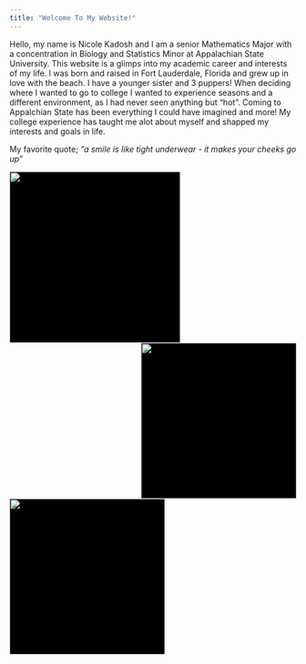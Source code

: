 ```yaml
---
title: "Welcome To My Website!"
---
```


Hello, my name is Nicole Kadosh and I am a senior Mathematics Major with a concentration in Biology and Statistics Minor at Appalachian State University. This website is a glimps into my academic career and interests of my life. I was born and raised in Fort Lauderdale, Florida and grew up in love with the beach. I have a younger sister and 3 puppers! When deciding where I wanted to go to college I wanted to experience seasons and a different environment, as I had never seen anything but "hot". Coming to Appalchian State has been everything I could have imagined and more! My college experience has taught me alot about myself and shapped my interests and goals in life. 


My favorite quote; *"a smile is like tight underwear - it makes your cheeks go up"*

<img src="https://mathr.math.appstate.edu/s/a1123f65932a24297a22d/files/GitHub/kadoshn.github.io/12711010_10208773755128214_787566367765739038_o.jpg" style="background-color:black; width:300px; float:left;" width =  /></p>

<img src="https://mathr.math.appstate.edu/s/a1123f65932a24297a22d/files/GitHub/kadoshn.github.io/IMG_2193.jpeg" style="background-color:black; width:273px; float:right;" width =  /></p>

<img src="https://mathr.math.appstate.edu/s/a1123f65932a24297a22d/files/GitHub/kadoshn.github.io/18920795_10213276217446958_1121174433385386740_o.jpg" style="background-color:black; width:273px; float:middle;" width =  /></p>




